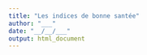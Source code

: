 ```yaml
---
title: "Les indices de bonne santée"
author: "___"
date: "__/__/___"
output: html_document
---
```


<!--- Consignes
Ce document doit vous permettre de calculer divers indices qui sont utiles pour quantifier/qualifier l'état de bonne santé de personnes.

Calculez au moins 4 indices utiles pour justifier l'état de bonne santé. 

Vous devez décrire chaque indice.
Vous devez associer à chaque indice la formule mathématique en utilisant le Latex.
Vous devez calculer une variable sur base de la formule mathématique.
Vous devez associer à votre variable calculée une variable facteur qui qualifie l'état de bonne santé.

N'hésitez pas à associer un graphique ou un tableau utile pour visualiser/décrire vos indices calculés.
--->
